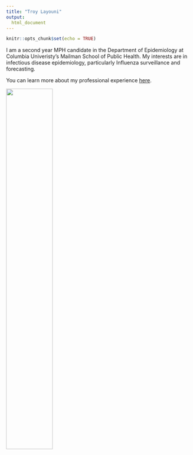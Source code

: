 ```yaml
---
title: "Troy Layouni"
output: 
  html_document
---
```


```r
knitr::opts_chunk$set(echo = TRUE)
```

I am a second year MPH candidate in the Department of Epidemiology at Columbia Univeristy's Mailman School of Public Health. My interests are in infectious disease epidemiology, particularly Influenza surveillance and forecasting.

You can learn more about my professional experience [here](about.html).

<img src="images/me.jpg" style="width:50%">
